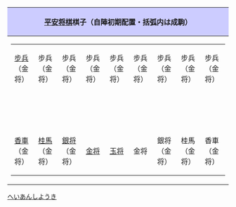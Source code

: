 {| style="text-align:center; margin:auto; border:1px solid #000;"
|-
! style="background-color:#CCF;" | [[平安将棋]]棋子（自陣初期配置・括弧内は成駒）
|- 
|
{| class="wikitable" style="font-size:90%; line-height:120%;"
|-
|[[步兵 (日本將棋)|步兵]]<br />（金将）||步兵<br />（金将）||步兵<br />（金将）||步兵<br />（金将）||步兵<br />（金将）||步兵<br />（金将）||步兵<br />（金将）||步兵<br />（金将）||步兵<br />（金将）
|-
|&nbsp;<br />&nbsp;||&nbsp;||&nbsp;||&nbsp;||&nbsp;||&nbsp;||&nbsp;||&nbsp;||&nbsp;
|-
|[[香車]]<br />（金将）||[[桂馬]]<br />（金将）||[[銀将]]<br />（金将）||[[金将]]||[[玉将]]||金将||銀将<br />（金将）||桂馬<br />（金将）||香車<br />（金将）
|}
|}<noinclude>
[[Category:日本將棋模板|へいあんしようき]]
</noinclude>